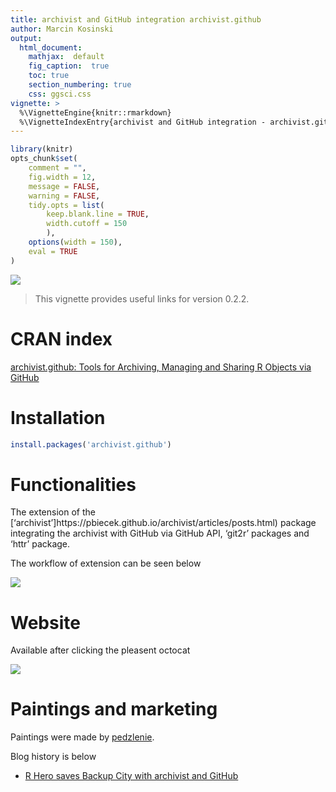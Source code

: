 ---
title: archivist and GitHub integration archivist.github
author: Marcin Kosinski
output:
  html_document:
    mathjax:  default
    fig_caption:  true
    toc: true
    section_numbering: true
    css: ggsci.css
vignette: >
  %\VignetteEngine{knitr::rmarkdown}
  %\VignetteIndexEntry{archivist and GitHub integration - archivist.github}
---
```{r include = FALSE}
library(knitr)
opts_chunk$set(
	comment = "",
	fig.width = 12, 
	message = FALSE,
	warning = FALSE,
	tidy.opts = list(
		keep.blank.line = TRUE,
		width.cutoff = 150
		),
	options(width = 150),
	eval = TRUE
)
```
<img src="archivist_github.jpg" class="fit image">

> This vignette provides useful links for version 0.2.2.

# CRAN index

[archivist.github: Tools for Archiving, Managing and Sharing R Objects via GitHub](https://CRAN.R-project.org/package=archivist.github)

# Installation

```{r, eval = FALSE}
install.packages('archivist.github')
```


# Functionalities

The extension of the ['archivist']https://pbiecek.github.io/archivist/articles/posts.html) package integrating the archivist with GitHub via GitHub API, 'git2r' packages and 'httr' package.

The workflow of extension can be seen below

<img src="archivist_github_workflow.png" class="fit image">

# Website

Available after clicking the pleasent octocat 

<a href="https://marcinkosinski.github.io/archivist.github/"><img src="github_R.jpg" class="fit image"></a>

# Paintings and marketing

Paintings were made by [pedzlenie](https://pedzlenie.github.io).

Blog history is below

- [R Hero saves Backup City with archivist and GitHub](http://r-bloggers.com/r-hero-saves-backup-city-with-archivist-and-github)